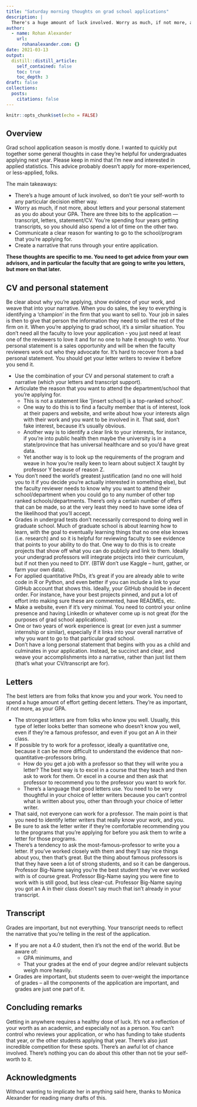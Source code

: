 ```yaml
---
title: "Saturday morning thoughts on grad school applications"
description: |
  There's a huge amount of luck involved. Worry as much, if not more, about letters and your personal statement as you do about your GPA. Have a clear reason for wanting to go to the school/program that you're applying for and communicate that throughout your application.
author:
  - name: Rohan Alexander
    url:
      rohanalexander.com: {}
date: 2021-03-13
output:
  distill::distill_article:
    self_contained: false
    toc: true
    toc_depth: 3
draft: false
collections:
  posts:
    citations: false
---
```



```r
knitr::opts_chunk$set(echo = FALSE)
```

## Overview 

Grad school application season is mostly done. I wanted to quickly put together some general thoughts in case they're helpful for undergraduates applying next year. Please keep in mind that I'm new and interested in applied statistics. This advice probably doesn't apply for more-experienced, or less-applied, folks. 

The main takeaways:

- There's a huge amount of luck involved, so don't tie your self-worth to any particular decision either way. 
- Worry as much, if not more, about letters and your personal statement as you do about your GPA. There are three bits to the application --- transcript, letters, statement/CV. You're spending four years getting transcripts, so you should also spend a lot of time on the other two.
- Communicate a clear reason for wanting to go to the school/program that you're applying for.
- Create a narrative that runs through your entire application.

**These thoughts are specific to me. You need to get advice from your own advisors, and in particular the faculty that are going to write you letters, but more on that later.**


## CV and personal statement

Be clear about why you're applying, show evidence of your work, and weave that into your narrative. When you do sales, the key to everything is identifying a ‘champion' in the firm that you want to sell to. Your job in sales is then to give that person the information they need to sell the rest of the firm on it. When you're applying to grad school, it's a similar situation. You don't need all the faculty to love your application - you just need at least one of the reviewers to love it and for no one to hate it enough to veto. Your personal statement is a sales opportunity and will be when the faculty reviewers work out who they advocate for. It's hard to recover from a bad personal statement. You should get your letter writers to review it before you send it.

- Use the combination of your CV and personal statement to craft a narrative (which your letters and transcript support).
- Articulate the reason that you want to attend the department/school that you're applying for.
	- This is not a statement like ‘[insert school] is a top-ranked school'. 
	- One way to do this is to find a faculty member that is of interest, look at their papers and website, and write about how your interests align with their work and you want to be involved in it. That said, don't fake interest, because it's usually obvious.
	- Another way is to identify a clear link to your interests, for instance, if you're into public health then maybe the university is in a state/province that has universal healthcare and so you'd have great data.
	- Yet another way is to look up the requirements of the program and weave in how you're really keen to learn about subject X taught by professor Y because of reason Z.
- You don't need the world's greatest justification (and no one will hold you to it if you decide you're actually interested in something else), but the faculty reviewer needs to know why you want to attend their school/department when you could go to any number of other top ranked schools/departments. There's only a certain number of offers that can be made, so at the very least they need to have some idea of the likelihood that you'll accept.
- Grades in undergrad tests don't necessarily correspond to doing well in graduate school. Much of graduate school is about learning how to learn, with the goal to eventually learning things that no one else knows (i.e. research) and so it is helpful for reviewing faculty to see evidence that points to your ability to do that. One way to do this is to create projects that show off what you can do publicly and link to them. Ideally your undergrad professors will integrate projects into their curriculum, but if not then you need to DIY. (BTW don't use Kaggle – hunt, gather, or farm your own data). 
- For applied quantitative PhDs, it's great if you are already able to write code in R or Python, and even better if you can include a link to your GitHub account that shows this. Ideally, your GitHub should be in decent order. For instance, have your best projects pinned, and put a lot of effort into making sure these are commented, have READMEs, etc.
- Make a website, even if it's very minimal. You need to control your online presence and having LinkedIn or whatever come up is not great (for the purposes of grad school applications).
- One or two years of work experience is great (or even just a summer internship or similar), especially if it links into your overall narrative of why you want to go to that particular grad school. 
- Don't have a long personal statement that begins with you as a child and culminates in your application. Instead, be succinct and clear, and weave your accomplishments into a narrative, rather than just list them (that's what your CV/transcript are for).

## Letters

The best letters are from folks that know you and your work. You need to spend a huge amount of effort getting decent letters. They're as important, if not more, as your GPA.

- The strongest letters are from folks who know you well. Usually, this type of letter looks better than someone who doesn't know you well, even if they're a famous professor, and even if you got an A in their class.
- If possible try to work for a professor, ideally a quantitative one, because it can be more difficult to understand the evidence that non-quantitative-professors bring. 
	- How do you get a job with a professor so that they will write you a letter? The best way is to excel in a course that they teach and then ask to work for them. Or excel in a course and then ask that professor to recommend you to the professor you want to work for. 
	- There's a language that good letters use. You need to be very thoughtful in your choice of letter writers because you can't control what is written about you, other than through your choice of letter writer. 
- That said, not everyone can work for a professor. The main point is that you need to identify letter writers that really know your work, and you.
- Be sure to ask the letter writer if they're comfortable recommending you to the programs that you're applying for before you ask them to write a letter for those programs.
- There's a tendency to ask the most-famous-professor to write you a letter. If you've worked closely with them and they'll say nice things about you, then that's great. But the thing about famous professors is that they have seen a lot of strong students, and so it can be dangerous. Professor Big-Name saying you're the best student they've ever worked with is of course great. Professor Big-Name saying you were fine to work with is still good, but less clear-cut. Professor Big-Name saying you got an A in their class doesn't say much that isn't already in your transcript. 

## Transcript

Grades are important, but not everything. Your transcript needs to reflect the narrative that you're telling in the rest of the application.

- If you are not a 4.0 student, then it's not the end of the world. But be aware of: 
	- GPA minimums, and 
	- That your grades at the end of your degree and/or relevant subjects weigh more heavily. 
- Grades are important, but students seem to over-weight the importance of grades – all the components of the application are important, and grades are just one part of it. 

## Concluding remarks

Getting in anywhere requires a healthy dose of luck. It's not a reflection of your worth as an academic, and especially not as a person. You can't control who reviews your application, or who has funding to take students that year, or the other students applying that year. There's also just incredible competition for these spots. There's an awful lot of chance involved. There's nothing you can do about this other than not tie your self-worth to it.


## Acknowledgments {.appendix}

Without wanting to implicate her in anything said here, thanks to Monica Alexander for reading many drafts of this.
